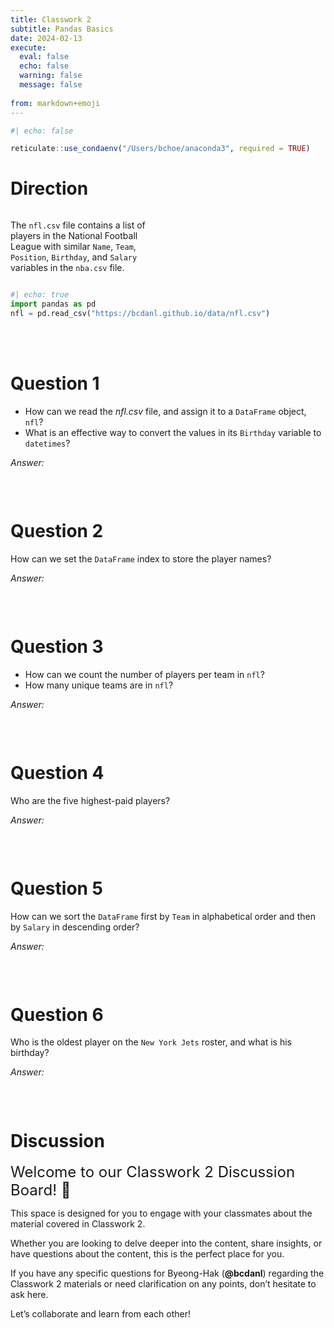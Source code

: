 ```yaml
---
title: Classwork 2
subtitle: Pandas Basics
date: 2024-02-13
execute: 
  eval: false
  echo: false
  warning: false
  message: false
  
from: markdown+emoji
---
```


```r
#| echo: false

reticulate::use_condaenv("/Users/bchoe/anaconda3", required = TRUE)
```

# Direction


:::: {.columns}

::: {.column width="50%"}

The `nfl.csv` file contains a list of players in the National Football League with similar `Name`, `Team`, `Position`, `Birthday`, and `Salary` variables in the `nba.csv` file. 

:::


::: {.column width="50%"}
[](https://bcdanl.github.io/lec_figs/nfl-logo.png)
:::

::::

```python
#| echo: true
import pandas as pd
nfl = pd.read_csv("https://bcdanl.github.io/data/nfl.csv")
```

<br><br>

# Question 1
- How can we read the *nfl.csv* file, and assign it to a `DataFrame` object, `nfl`? 
- What is an effective way to convert the values in its `Birthday` variable to `datetimes`?

*Answer:*
```python

```

<br>

# Question 2

How can we set the `DataFrame` index to store the player names?

*Answer:*
```python

```

<br>

# Question 3
- How can we count the number of players per team in `nfl`?
- How many unique teams are in `nfl`?

*Answer:*
```python

```

<br>

# Question 4
Who are the five highest-paid players?

*Answer:*
```python

```

<br>

# Question 5
How can we sort the `DataFrame` first by `Team` in alphabetical order and then by `Salary` in descending order?

*Answer:*
```python

```

<br>


# Question 6
Who is the oldest player on the `New York Jets` roster, and what is his birthday?

*Answer:*
```python

```

<br>


# Discussion

<font size = "5">Welcome to our Classwork 2 Discussion Board! 👋 </font>


This space is designed for you to engage with your classmates about the material covered in Classwork 2.

Whether you are looking to delve deeper into the content, share insights, or have questions about the content, this is the perfect place for you.

If you have any specific questions for Byeong-Hak (**@bcdanl**) regarding the Classwork 2 materials or need clarification on any points, don't hesitate to ask here. 

Let's collaborate and learn from each other!


